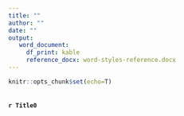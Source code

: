 ---
title: ""
author: ""
date: ""
output: 
   word_document:
     df_print: kable
     reference_docx: word-styles-reference.docx
---
  
```{r, aa, echo=FALSE, warning=FALSE}
knitr::opts_chunk$set(echo=T)
```

```{r Paragraph_000, echo = FALSE, warning=FALSE}
  
```

#### `r Title0`